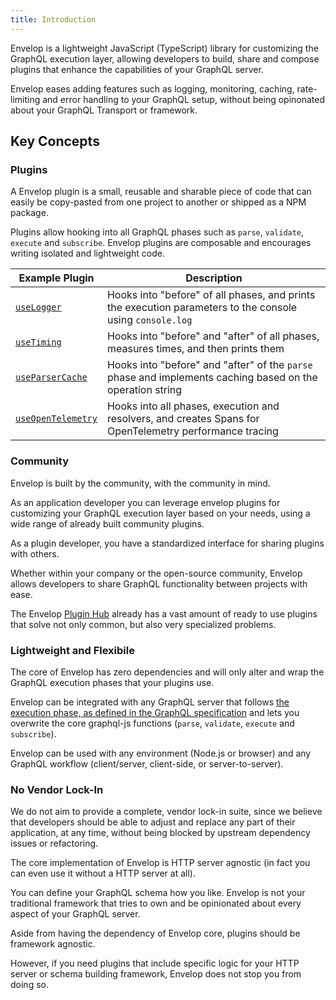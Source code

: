 ```yaml
---
title: Introduction
---
```


Envelop is a lightweight JavaScript (TypeScript) library for customizing the GraphQL execution layer, allowing developers to build, share
and compose plugins that enhance the capabilities of your GraphQL server.

Envelop eases adding features such as logging, monitoring, caching, rate-limiting and error handling to your GraphQL setup, without being opinonated about your GraphQL Transport or framework.

## Key Concepts

### Plugins

A Envelop plugin is a small, reusable and sharable piece of code that can easily be copy-pasted from one project to another or shipped as a NPM package.

Plugins allow hooking into all GraphQL phases such as `parse`, `validate`, `execute` and `subscribe`. Envelop plugins are composable and encourages writing isolated and lightweight code.

| Example Plugin                                    | Description                                                                                               |
| ------------------------------------------------- | --------------------------------------------------------------------------------------------------------- |
| [`useLogger`](/plugins/use-logger)                | Hooks into "before" of all phases, and prints the execution parameters to the console using `console.log` |
| [`useTiming`](/plugins/use-timing)                | Hooks into "before" and "after" of all phases, measures times, and then prints them                       |
| [`useParserCache`](/plugins/use-parser-cache)     | Hooks into "before" and "after" of the `parse` phase and implements caching based on the operation string |
| [`useOpenTelemetry`](/plugins/use-open-telemetry) | Hooks into all phases, execution and resolvers, and creates Spans for OpenTelemetry performance tracing   |

### Community

Envelop is built by the community, with the community in mind.

As an application developer you can leverage envelop plugins for customizing your GraphQL execution layer based on your needs, using a wide range of already built community plugins.

As a plugin developer, you have a standardized interface for sharing plugins with others.

Whether within your company or the open-source community, Envelop allows developers to share GraphQL functionality between projects with ease.

The Envelop [Plugin Hub](/plugins) already has a vast amount of ready to use plugins that solve not only common, but also very specialized problems.

### Lightweight and Flexibile

The core of Envelop has zero dependencies and will only alter and wrap the GraphQL execution phases that your plugins use.

Envelop can be integrated with any GraphQL server that follows [the execution phase, as defined in the GraphQL specification](https://spec.graphql.org/June2018/#sec-Executing-Requests) and lets you overwrite the core graphql-js functions (`parse`, `validate`, `execute` and `subscribe`).

Envelop can be used with any environment (Node.js or browser) and any GraphQL workflow (client/server, client-side, or server-to-server).

### No Vendor Lock-In

We do not aim to provide a complete, vendor lock-in suite, since we believe that developers should be able to adjust and replace any part of their application, at any time, without being blocked by upstream dependency issues or refactoring.

The core implementation of Envelop is HTTP server agnostic (in fact you can even use it without a HTTP server at all).

You can define your GraphQL schema how you like. Envelop is not your traditional framework that tries to own and be opinionated about every aspect of your GraphQL server.

Aside from having the dependency of Envelop core, plugins should be framework agnostic.

However, if you need plugins that include specific logic for your HTTP server or schema building framework, Envelop does not stop you from doing so.
